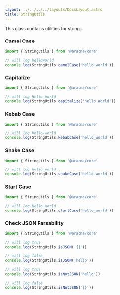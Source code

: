 ```yaml
---
layout: ../../../../layouts/DocsLayout.astro
title: StringUtils
---
```


This class contains utilities for strings.

### Camel Case

```ts
import { StringUtils } from '@aracna/core'

// will log helloWorld
console.log(StringUtils.camelCase('hello_world'))
```

### Capitalize

```ts
import { StringUtils } from '@aracna/core'

// will log Hello World
console.log(StringUtils.capitalize('hello World'))
```

### Kebab Case

```ts
import { StringUtils } from '@aracna/core'

// will log hello-world
console.log(StringUtils.kebabCase('hello_world'))
```

### Snake Case

```ts
import { StringUtils } from '@aracna/core'

// will log hello_world
console.log(StringUtils.snakeCase('hello-world'))
```

### Start Case

```ts
import { StringUtils } from '@aracna/core'

// will log Hello World
console.log(StringUtils.startCase('hello_world'))
```

### Check JSON Parsability

```ts
import { StringUtils } from '@aracna/core'

// will log true
console.log(StringUtils.isJSON('{}'))

// will log false
console.log(StringUtils.isJSON('hello'))

// will log true
console.log(StringUtils.isNotJSON('hello'))

// will log false
console.log(StringUtils.isNotJSON('{}'))
```
